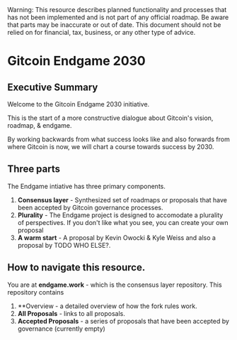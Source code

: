 
<Callout type="warning">
  Warning: This resource describes planned functionality and processes that has
  not been implemented and is not part of any official roadmap. Be aware that parts may be inaccurate or out of
  date.  This document should not be relied on for financial, tax, business, or any other type of advice.
</Callout>

# Gitcoin Endgame 2030

## Executive Summary

Welcome to the Gitcoin Endgame 2030 initiative.

This is the start of a more constructive dialogue about Gitcoin's vision, roadmap, & endgame.

By working backwards from what success looks like and also forwards from where Gitcoin is now, we will chart a course towards success by 2030.

## Three parts

The Endgame intiative has three primary components.
1. **Consensus layer** - Synthesized set of roadmaps or proposals that have been accepted by Gitcoin governance processes.
2. **Plurality** - The Endgame project is designed to accomodate a plurality of perspectives.  If you don't like what you see, you can create your own proposal
3. **A warm start** - A proposal by Kevin Owocki & Kyle Weiss and also a proposal by TODO WHO ELSE?.

## How to navigate this resource.

You are at **endgame.work** - which is the consensus layer repository.  This repository contains
1. **Overview - a detailed overview of how the fork rules work.
2. **All Proposals** - links to all proposals.
3. **Accepted Proposals** - a series of proposals that have been accepted by governance (currently empty)

